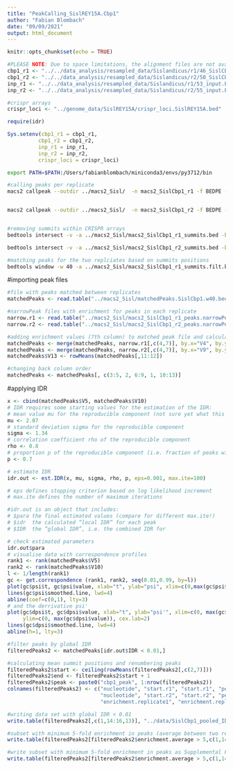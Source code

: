 ```yaml
---
title: "PeakCalling_SislREY15A.Cbp1"
author: "Fabian Blombach"
date: "09/09/2021"
output: html_document
---
```


```r
knitr::opts_chunk$set(echo = TRUE)

#PLEASE NOTE: Due to space limitations, the alignment files are not available on github nor on NCBI. Raw Fastq data (and bigwig coverage tracks) are available at NCBI GEO under superseries GSE226026 (https://www.ncbi.nlm.nih.gov/geo/query/acc.cgi?acc=GSE226026). Once the paired-end reads were aligned, and converted to bed file format using BEDtools bamtobed (https://bedtools.readthedocs.io/en/latest/content/tools/bamtobed.html), the alignments were sampled to match a normal distribution with the indicated mean and standard deviation as stated below (https://github.com/fblombach/ChIP-seq/blob/master/read_sampling.R). 
cbp1_r1 <- "../../data_analysis/resampled_data/Sislandicus/r1/46_SislCBP1.E234.mean120.sd18.bed"
cbp1_r2 <- "../../data_analysis/resampled_data/Sislandicus/r2/50_SislCBP1.E234.mean120.sd18.bed"
inp_r1 <- "../../data_analysis/resampled_data/Sislandicus/r1/53_input.E234.mean120.sd18.bed"
inp_r2 <- "../../data_analysis/resampled_data/Sislandicus/r2/55_input.E234.mean120.sd18.bed"

#crispr arrays
crispr_loci <- "../genome_data/SislREY15A/crispr_loci.SislREY15A.bed"

require(idr)

Sys.setenv(cbp1_r1 = cbp1_r1,
          cbp1_r2 = cbp1_r2,
          inp_r1 = inp_r1,
          inp_r2 = inp_r2,
          crispr_loci = crispr_loci)
```


```bash
export PATH=$PATH:/Users/fabianblombach/miniconda3/envs/py3712/bin

#calling peaks per replicate
macs2 callpeak --outdir ../macs2_Sisl/  -n macs2_SislCbp1_r1 -f BEDPE -g 2522992 -q 0.01 --keep-dup auto --call-summits  -t $cbp1_r1    -c $inp_r1


macs2 callpeak --outdir ../macs2_Sisl/  -n macs2_SislCbp1_r2 -f BEDPE -g 2522992 -q 0.01 --keep-dup auto --call-summits  -t $cbp1_r2    -c $inp_r2


#removing summits within CRISPR arrays
bedtools intersect -v -a ../macs2_Sisl/macs2_SislCbp1_r1_summits.bed -b $crispr_loci > ../macs2_Sisl/macs2_SislCbp1_r1_summits.filt.bed

bedtools intersect -v -a ../macs2_Sisl/macs2_SislCbp1_r2_summits.bed -b $crispr_loci > ../macs2_Sisl/macs2_SislCbp1_r2_summits.filt.bed

#matching peaks for the two replciates based on summits positions
bedtools window -w 40 -a ../macs2_Sisl/macs2_SislCbp1_r1_summits.filt.bed -b ../macs2_Sisl/macs2_SislCbp1_r2_summits.filt.bed > ../macs2_Sisl/matchedPeaks.SislCbp1.w40.bed
```


#importing peak files
```r
#file with peaks matched between replicates
matchedPeaks <- read.table("../macs2_Sisl/matchedPeaks.SislCbp1.w40.bed")

#narrowPeak files with enrichment for peaks in each replicate
narrow.r1 <- read.table("../macs2_Sisl/macs2_SislCbp1_r1_peaks.narrowPeak")
narrow.r2 <- read.table("../macs2_Sisl/macs2_SislCbp1_r2_peaks.narrowPeak")

#adding enrichment values (7th column) to matched peak file and calculate the mean
matchedPeaks <- merge(matchedPeaks, narrow.r1[,c(4,7)], by.x="V4", by.y="V4")
matchedPeaks <- merge(matchedPeaks, narrow.r2[,c(4,7)], by.x="V9", by.y="V4")
matchedPeaks$V13 <- rowMeans(matchedPeaks[,11:12])

#changing back column order
matchedPeaks <- matchedPeaks[, c(3:5, 2, 6:9, 1, 10:13)]
```

#applying IDR
```r

x <- cbind(matchedPeaks$V5, matchedPeaks$V10)
# IDR requires some starting values for the estimation of the IDR: 
# mean value mu for the reproducible component (not sure yet what this value really means, to small to refer to the –log10 pvalue scores!)
mu <- 2.07
# standard deviation sigma for the reproducible component
sigma <- 1.34 
# correlation coefficient rho of the reproducible component 
rho <- 0.8 
# proportion p of the reproducible component (i.e. fraction of peaks with reproducible ranking, i.e. calculated global IDR < 0.01) 
p <- 0.7

# estimate IDR
idr.out <- est.IDR(x, mu, sigma, rho, p, eps=0.001, max.ite=100) 

# eps defines stopping criterion based on log likelihood increment 
# max.ite defines the number of maximum iterations

#idr.out is an object that includes:
# $para	the final estimated values (compare for different max.ite!)
# $idr	the calculated “local IDR” for each peak
# $IDR	the “global IDR”, i.e. the combined IDR for  

# check estimated parameters
idr.out$para
# visualise data with correspondence profiles
rank1 <- rank(matchedPeaks$V5)
rank2 <- rank(matchedPeaks$V10)
l <- 1/length(rank1)
gc <- get.correspondence (rank1, rank2, seq(0.01,0.99, by=l))
plot(gc$psi$t, gc$psi$value, xlab="t", ylab="psi", xlim=c(0,max(gc$psi$t)), ylim = c(0, max(gc$psi$value)), cex.lab=2)
lines(gc$psi$smoothed.line, lwd=4)
abline(coef=c(0,1), lty=3)
# and the derrivative psi'
plot(gc$dpsi$t, gc$dpsi$value, xlab="t", ylab="psi'", xlim=c(0, max(gc$dpsi$t)),
     ylim=c(0, max(gc$dpsi$value)), cex.lab=2)
lines(gc$dpsi$smoothed.line, lwd=4)
abline(h=1, lty=3)
```
```r

#filter peaks by global IDR
filteredPeaks2 <- matchedPeaks[idr.out$IDR < 0.01,]

#calculating mean summit positions and renumbering peaks
filteredPeaks2$start <- ceiling(rowMeans(filteredPeaks2[,c(2,7)]))
filteredPeaks2$end <- filteredPeaks2$start + 1
filteredPeaks2$peak <- paste0("cbp1_peak", 1:nrow(filteredPeaks2))
colnames(filteredPeaks2) <- c("nucleotide", "start.r1", "start.r1", "peak.r1", "scoare.r1",
                              "nucleotide", "start.r2", "start.r2", "peak.r2", "scoare.r2",
                              "enrichment.replicate1", "enrichment.replicate2", "enrichment.average", "start", "end", "peak") #column names for Supplemental File 2

#writing data set with global IDR < 0.01
write.table(filteredPeaks2[,c(1,14:16,13)], "../data/SislCbp1_pooled_IDRfilteredPeaks_summits.bed", col.names = F, row.names = F, sep="\t", quote = FALSE)

#subset with minimum 5-fold enrichment in peaks (average between two replicates)
write.table(filteredPeaks2[filteredPeaks2$enrichment.average > 5,c(1,14:16,13)], "../data/SislCbp1_pooled_IDRfilteredPeaks_summits.min5Enr.bed", quote=F, col.names=F, row.names=F, sep="\t")

#write subset with minimum 5-fold enrichment in peaks as Supplemental File 2
write.table(filteredPeaks2[filteredPeaks2$enrichment.average > 5,c(1,14:16,13,11,12)], "../data/SupplementalFile2.S.islandicusREY15A.Cbp1_peaks.txt", quote=F, col.names=T, row.names=F, sep="\t")
```

